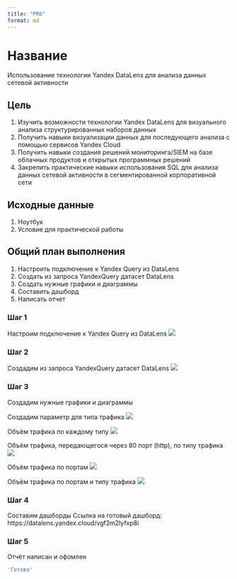 ```yaml
---
title: "PR6"
format: md
---
```


# Название

Использование технологии Yandex DataLens для анализа данных сетевой активности

## Цель

1.  Изучить возможности технологии Yandex DataLens для визуального анализа структурированных наборов данных
2.  Получить навыки визуализации данных для последующего анализа с помощью сервисов Yandex Cloud
3.  Получить навыки создания решений мониторинга/SIEM на базе облачных продуктов и открытых программных решений
4.  Закрепить практические навыки использования SQL для анализа данных сетевой активности в сегментированной корпоративной сети

## Исходные данные

1.  Ноутбук
2.  Условие для практической работы

## Общий план выполнения

1.  Настроить подключение к Yandex Query из DataLens
2.  Создать из запроса YandexQuery датасет DataLens
3.  Создать нужные графики и диаграммы
4.  Составить дашборд
5.  Написать отчет


### Шаг 1

Настроим подключение к Yandex Query из DataLens ![](img/1)

### Шаг 2

Создадим из запроса YandexQuery датасет DataLens ![](img/2)

### Шаг 3

Создадим нужные графики и диаграммы

Создадим параметр для типа трафика  ![](img/3)

Объём трафика по каждому типу ![](img/4)

Объём трафика, передающегося через 80 порт (http), по типу трафика ![](img/5)

Объём трафика по портам ![](img/6)

Объём трафика по портам и типу трафика ![](img/7)

### Шаг 4

Составим дашборды Ссылка на готовый дашборд: https://datalens.yandex.cloud/vgf2m2lyfxp8i

### Шаг 5

Отчёт написан и офомлен


```r
'Готово'
```

